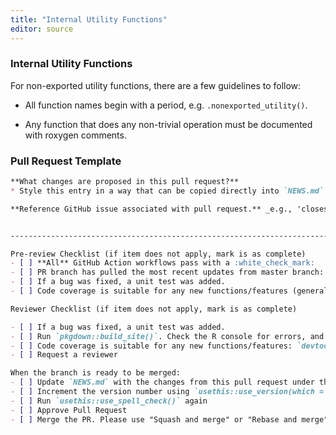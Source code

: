 ```yaml
---
title: "Internal Utility Functions"
editor: source
---
```


### Internal Utility Functions

For non-exported utility functions, there are a few guidelines to follow:

- All function names begin with a period, e.g. `.nonexported_utility()`.

- Any function that does any non-trivial operation must be documented with roxygen comments.

### Pull Request Template


````markdown
**What changes are proposed in this pull request?**
* Style this entry in a way that can be copied directly into `NEWS.md`. (#1, @ddsjoberg)

**Reference GitHub issue associated with pull request.** _e.g., 'closes #1'_


--------------------------------------------------------------------------------

Pre-review Checklist (if item does not apply, mark is as complete)
- [ ] **All** GitHub Action workflows pass with a :white_check_mark:
- [ ] PR branch has pulled the most recent updates from master branch: `usethis::pr_merge_main()`
- [ ] If a bug was fixed, a unit test was added.
- [ ] Code coverage is suitable for any new functions/features (generally, 100% coverage for new code): `devtools::test_coverage()`

Reviewer Checklist (if item does not apply, mark is as complete)

- [ ] If a bug was fixed, a unit test was added.
- [ ] Run `pkgdown::build_site()`. Check the R console for errors, and review the rendered website.
- [ ] Code coverage is suitable for any new functions/features: `devtools::test_coverage()`
- [ ] Request a reviewer

When the branch is ready to be merged:
- [ ] Update `NEWS.md` with the changes from this pull request under the heading "`# cards (development version)`". If there is an issue associated with the pull request, reference it in parentheses at the end update (see `NEWS.md` for examples).
- [ ] Increment the version number using `usethis::use_version(which = "dev")`
- [ ] Run `usethis::use_spell_check()` again
- [ ] Approve Pull Request
- [ ] Merge the PR. Please use "Squash and merge" or "Rebase and merge".
````
